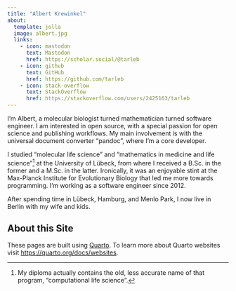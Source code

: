 ```yaml
---
title: "Albert Krewinkel"
about:
  template: jolla
  image: albert.jpg
  links:
    - icon: mastodon
      text: Mastodon
      href: https://scholar.social/@tarleb
    - icon: github
      text: GitHub
      href: https://github.com/tarleb
    - icon: stack-overflow
      text: StackOverflow
      href: https://stackoverflow.com/users/2425163/tarleb
---
```


I'm Albert, a molecular biologist turned mathematician turned
software engineer. I am interested in open source, with a special
passion for open science and publishing workflows. My main
involvement is with the universal document converter "pandoc",
where I'm a core developer.

I studied "molecular life science" and "mathematics in medicine
and life science"[^1] at the University of Lübeck, from where I
received a B.Sc. in the former and a M.Sc. in the latter.
Ironically, it was an enjoyable stint at the Max-Planck Institute
for Evolutionary Biology that led me more towards programming. I'm
working as a software engineer since 2012.

After spending time in Lübeck, Hamburg, and Menlo Park, I now
live in Berlin with my wife and kids.

[^1]: My diploma actually contains the old, less accurate name
      of that program, "computational life science".

## About this Site

These pages are built using [Quarto](https://quarto.org). To learn
more about Quarto websites visit
<https://quarto.org/docs/websites>.
